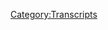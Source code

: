 {{DEFAULTSORT:
    #_TRANSCRIPT_0743:October 29-30, 2022
}}{{Transcript
    | title         = [[743: October 29-30, 2022]]
    | caption       = [https://knowledgefight.libsyn.com/743-october-29-30-2022 Listen to this episode on Libsyn]
    | episodeNumber = [[743: October 29-30, 2022|743]]
    | length        = 01:22:45
}}

{{MessageBox
    | header     = Warning: Bot Generated Content
    | text       = This transcript was automatically generated by transcription software and likely contains many mistakes and misattributions. Please check the audio for definitive quotes, attribution, and context.
    | image      = N3yvass4myg91.webp
    | imagewidth = 50px
    | id         = warning
}}

{{TranscriptBlock
    | name      = Alex Jones
    | timestamp = 00:00:04.000
    | text      = Red Alert. Red alert. Red alert. Red. Alert. Not not not not not not not knowledge. Damn, Jordan is a wedding knowledge party.com It's time to pray. I have great respect for knowledge like knowledge. I'm sick of them posing as if they're the good guys. Xiang V or the bad guy Chanology Dan and Jordan knowledge fight. Need money. Andy and Sandy are shopping Andy and Ken handy in Kansas. Andy in Kansas, you're on the airplane for a huge fan. I love your word. Knowledge by knowledge. fight.com.
}}

{{TranscriptBlock
    | name      = Dan
    | timestamp = 00:00:58.000
    | text      = Hello, everybody. Welcome back to knowledge, right. I'm Dan. Jordan. We're dudes sit around worship at the altar of saline and talk a little bit about Alex Jones. Oh,
}}

{{TranscriptBlock
    | name      = Jordan
    | timestamp = 00:01:07.000
    | text      = indeed. We are Dan Jordan. Jordan, quick question for you. So what's right spot today, buddy?
}}

{{TranscriptBlock
    | name      = Dan
    | timestamp = 00:01:12.000
    | text      = My bright spot today is Oh, what a week it's been. I'll say encapsulating a bunch of stuff. Here's my week. Right. So we recorded the the formulaic objections episode but Alex's deposition on Saturday, a day earlier than usual. Right? We usually record on Sunday. And honestly, it was sort of my intention to do that on Mondays show, and then the rest of the deposition stuff on on Friday, which would be this episode, but things didn't. We'll get to that. And, of course, but the reason we recorded a day early was because I was very kindly invited to give a lecture at the University of Kansas and Lawrence, by Professor Colin. And, boy, what a weird turn of events. I didn't want to talk about it on the show itself. She made a post about it in the Facebook group chat, but he didn't want to mention it on the show itself just for the sake of like respecting the purity of kind of the academic setting. The possibility of a bunch of people to show up and like treat it like a live show.
}}

{{TranscriptBlock
    | name      = Jordan
    | timestamp = 00:02:13.000
    | text      = Of course Yeah, they'll
}}

{{TranscriptBlock
    | name      = Dan
    | timestamp = 00:02:15.000
    | text      = be disrespectful to the students and the reference.
}}

{{TranscriptBlock
    | name      = Jordan
    | timestamp = 00:02:19.000
    | text      = Books is a nice way of saying you despise the unwashed masses.
}}

{{TranscriptBlock
    | name      = Dan
    | timestamp = 00:02:22.000
    | text      = It's not so much that I just wanted to limit it a little. But our Black Dragon Queen Christy showed up I'm jealous.
}}

{{TranscriptBlock
    | name      = Jordan
    | timestamp = 00:02:28.000
    | text      = You got to meet her. I saw the pictures. She
}}

{{TranscriptBlock
    | name      = Dan
    | timestamp = 00:02:31.000
    | text      = was very nice to meet and she apparently had a good time. So hey, hurrah, good news. Um, so there's it was a great time. It was nice. I like Lawrence quite a bit. Although I shouldn't because I went to the University of Missouri naturally. KU is our mortal enemy course. Not supposed to like that town. Although I did see Andrew WK there once right? I was saw atmosphere there was
}}

{{TranscriptBlock
    | name      = Jordan
    | timestamp = 00:02:55.000
    | text      = never saw us having that much school spirit necessary to like despise another Yeah, no, no, no. Yeah.
}}

{{TranscriptBlock
    | name      = Dan
    | timestamp = 00:03:01.000
    | text      = Although I will say when I was in college, sometimes when I would get drunk, it was really fun to yell mi z. You like that kind of stuff? Of course. You know, in the same way that like, that's communal.
}}

{{TranscriptBlock
    | name      = Jordan
    | timestamp = 00:03:11.000
    | text      = You know, you're not doing it by yourself in your room. It's like a call and response for people. Yeah, I
}}

{{TranscriptBlock
    | name      = Dan
    | timestamp = 00:03:17.000
    | text      = went to a Cubs game. What a Cubs playoff game. No last ones. Yes. And I did get swept up in the go. Cubs go something I had talked shit about so many times in the past.
}}

{{TranscriptBlock
    | name      = Jordan
    | timestamp = 00:03:27.000
    | text      = I'm telling you if after you watch a good game, you sing the song with everybody. You just do cool standard people. They're swirling the flags. It's a whole thing. Yep. Yep. Quite quite
}}

{{TranscriptBlock
    | name      = Dan
    | timestamp = 00:03:37.000
    | text      = a time. Oh, yeah. Um, so I'm not necessarily the best. lecturer. Sure. I've never done this before. Right. Right. And so I positive reviews from the folks who were there. My parents came Christy was there. And the professor all had very nice things to say. And so I'll take their word for it, but not not as fluid not enjoy. Like, there's something in that setting where it's really nice when the you can think the lecturer is having a good time. Sure. She definitely did not embody that. I was scared of these 18 year olds naturally, naturally. Yes. Yeah. I texted you about this too. And it's like it's in your bones as somebody who does stand up or is that time to stand up that you're expecting the response of laughter? Yeah. Even when you know that that's not the right not the right avenue. Yeah. So viscerally when I'd say things and get almost no response. Some dead I
}}

{{TranscriptBlock
    | name      = Jordan
    | timestamp = 00:04:34.000
    | text      = really bombing at this, this lecture I'm giving
}}

{{TranscriptBlock
    | name      = Dan
    | timestamp = 00:04:38.000
    | text      = you couldn't help but feel like kind of weird in that same way. Although, high point probably was when they have these high tech desks. And like so there's a TV built into the desk that comes up, down out of the desk. Yeah. And one of them got triggered somehow, and it just started coming up. And I got I acted like a robot. So that was fun. That's awesome. Fun. Beer was a nice time got to spend some time with my parents.
}}

{{TranscriptBlock
    | name      = Jordan
    | timestamp = 00:05:10.000
    | text      = Yeah, I was just thinking when we probably about what, six or so years ago when we were drunk at like 3am arguing about the finer points of Andy Daly's career, right. I was like, you know, what, two
}}

{{TranscriptBlock
    | name      = Dan
    | timestamp = 00:05:23.000
    | text      = hours earlier you had said, I have to go.
}}

{{TranscriptBlock
    | name      = Jordan
    | timestamp = 00:05:28.000
    | text      = Yeah, I was like, that's gonna be a lecture. So for sure. Yeah. Yeah, here we are.
}}

{{TranscriptBlock
    | name      = Dan
    | timestamp = 00:05:33.000
    | text      = Yeah. So a lot of people had wanted a recording of the the lecture itself. And unfortunately, we were we were trying to do that. But the tech, I think was a little bit out of pocket. Sure. Sure, Shane, so I'm not sure if there will be a recording of it.
}}

{{TranscriptBlock
    | name      = Jordan
    | timestamp = 00:05:50.000
    | text      = Best case scenario, don't
}}

{{TranscriptBlock
    | name      = Dan
    | timestamp = 00:05:52.000
    | text      = record your first one and put that out there. I recorded the audio on my phone, but it's not good. But that's how you work on your set, buddy. For telling everybody else. Yeah. So I flew to Lawrence on Sunday. And the lecture was on Monday. And then Tuesday morning, I flew back. Yeah. And so that's a lot. Yeah, that's a trip. Yeah. And, you know, there was a I have not had the pleasure of being on an airplane when there was trouble. Oh, yeah. Not in the air. But like, we were delayed for about an hour. Okay. They're right. And they were so cryptic about it. They're like, there's something in the wing. And
}}

{{TranscriptBlock
    | name      = Jordan
    | timestamp = 00:06:35.000
    | text      = there's bad on the week of the plane.
}}

{{TranscriptBlock
    | name      = Dan
    | timestamp = 00:06:36.000
    | text      = Thankfully, I was so tired that I just slept through the delay anyway. And whatever. All that's great. And it was a delightful time. And thank you so much to Colin for inviting me out there. And just validating in a way of like, hey, you know, we're doing something, something in a environment that I respect a lot the academia,
}}

{{TranscriptBlock
    | name      = Jordan
    | timestamp = 00:06:57.000
    | text      = I'm jealous, zero clown colleges have called me zero, not one. And then like, how do you throw a pie? Can you give a lecture on this?
}}

{{TranscriptBlock
    | name      = Dan
    | timestamp = 00:07:05.000
    | text      = Is there a podcast asshole?
}}

{{TranscriptBlock
    | name      = Jordan
    | timestamp = 00:07:08.000
    | text      = Back sad? It's cool. Yeah, I think there's a lot of training necessary for this job.
}}

{{TranscriptBlock
    | name      = Dan
    | timestamp = 00:07:13.000
    | text      = It was good. It was a good time. And then, on the way back, it turns out, I get home, and my computer broke, of course, like the keyboard was all fucked up. So I was trying to fix it. And I ended up breaking it even more naturally. And so I needed to get a new laptop and adjusting to that is just a whole lot of hassle. You don't here's the fucking thing.
}}

{{TranscriptBlock
    | name      = Alex Jones
    | timestamp = 00:07:37.000
    | text      = What's the fucking thing there?
}}

{{TranscriptBlock
    | name      = Dan
    | timestamp = 00:07:39.000
    | text      = We have flown a little bit Yep. For various things a couple times. Yeah. And this time also add that into it. There has never been a single leg of one of my trips, where I didn't have a flyer in my bag that said the TSA looked through it every single time. I think it might be because of like electronics. Usually, but whatever the case, I blame the TSA and I'm calling for their abolition now. Because they messed up my computer.
}}

{{TranscriptBlock
    | name      = Jordan
    | timestamp = 00:08:04.000
    | text      = I mean, one I've been calling for their abolition for years. So glad you're on board. And to you cannot fly in 2022 without losing something or breaking something. I mean, the last time we talked to Liz, she lost stuff. Whenever we were traveling. I lost stuff. It's a whole mess.
}}

{{TranscriptBlock
    | name      = Dan
    | timestamp = 00:08:21.000
    | text      = Yeah, yep. So I'm back. And, you know, here we are. Here we are. Now. The issue is we recorded on Saturday with this expectation that like Alex has been out of studio forever. So the idea was we do the deposition on Monday. Come back Friday. Boom. Sure. Good. Well, permanent vacation. Meanwhile, Alex comes back on Saturday. Oh, shit. So we didn't know that vacation. Right. So anyway, we're gonna talk about Alex's present day stuff here today, but before we do, what is your bright spot? Oh,
}}

{{TranscriptBlock
    | name      = Jordan
    | timestamp = 00:08:51.000
    | text      = wow. I thought you were so close. No, you're still
}}

{{TranscriptBlock
    | name      = Dan
    | timestamp = 00:08:55.000
    | text      = on it. No. I knew what was going on. But I was also self conscious of how long that had gone off course
}}

{{TranscriptBlock
    | name      = Jordan
    | timestamp = 00:09:00.000
    | text      = I understood. Well, I'll make mine quick then. Man. This has been a fucking great World Series. Absolutely spectacular World
}}

{{TranscriptBlock
    | name      = Dan
    | timestamp = 00:09:09.000
    | text      = War One teams a bunch of cheaters. Well, yeah,
}}

{{TranscriptBlock
    | name      = Jordan
    | timestamp = 00:09:12.000
    | text      = I mean, it's been so up but you know, like last Game Two nights ago. Schwarber Harper, the Hoskins they all went on a homerun parade Boston ones and not Bob Hoskins supermario still dead people up but but yeah, and then last night, Houston no hit the Phillies. Oh, so it's been all this up and down and then it's the second time a no hitter has ever been thrown in the World Series and it was combined no hitter. Javier was Christian Javier was out of this world good. Yeah, it's been a fantastic worlds here.
}}

{{TranscriptBlock
    | name      = Dan
    | timestamp = 00:09:45.000
    | text      = I'm glad to hear that. Yeah, that's that's a lot of fun. Especially since neither team particularly or like your team. No, no, no. Keeping it exciting. Absolutely. You're really enjoying despite the fact that you don't have a team in the in the hunt. It's
}}

{{TranscriptBlock
    | name      = Jordan
    | timestamp = 00:09:59.000
    | text      = tough. It's tough. But it's great. Pretty good. Yeah, pretty good.
}}

{{TranscriptBlock
    | name      = Dan
    | timestamp = 00:10:02.000
    | text      = So Jordan, like I said, today we're talking about Alex's return. Excellent. Finally, Alex has come back.
}}

{{TranscriptBlock
    | name      = Jordan
    | timestamp = 00:10:11.000
    | text      = I wouldn't say finally who
}}

{{TranscriptBlock
    | name      = Dan
    | timestamp = 00:10:12.000
    | text      = does duty?
}}

{{TranscriptBlock
    | name      = Jordan
    | timestamp = 00:10:13.000
    | text      = No. You don't know rock reference. I would prefer if he were still on the road.
}}

{{TranscriptBlock
    | name      = Dan
    | timestamp = 00:10:19.000
    | text      = You see in the attitude area, the rock whenever he would show up in a town? Sure. He would. He would begin his promos with
}}

{{TranscriptBlock
    | name      = Alex Jones
    | timestamp = 00:10:26.000
    | text      = finally the rock has come back to Chicago.
}}

{{TranscriptBlock
    | name      = Jordan
    | timestamp = 00:10:30.000
    | text      = Oh, no, that's too long. Yeah, that's bad time. It
}}

{{TranscriptBlock
    | name      = Dan
    | timestamp = 00:10:33.000
    | text      = was great. And that's sometimes weird tongue Wait,
}}

{{TranscriptBlock
    | name      = Jordan
    | timestamp = 00:10:37.000
    | text      = oh, geez. He's there a reason that they decided to make this the most important movie star on the planet. And
}}

{{TranscriptBlock
    | name      = Dan
    | timestamp = 00:10:43.000
    | text      = sometimes he would talk about poontang pie and copy into bronies. I do
}}

{{TranscriptBlock
    | name      = Jordan
    | timestamp = 00:10:47.000
    | text      = not like the way that the guys of which there are five in like the 90s became the five guys in 2022. They're all the worst guys. But
}}

{{TranscriptBlock
    | name      = Dan
    | timestamp = 00:10:56.000
    | text      = who else would you choose? Doesn't matter who you said. Yes,
}}

{{TranscriptBlock
    | name      = Jordan
    | timestamp = 00:11:03.000
    | text      = you win again.
}}

{{TranscriptBlock
    | name      = Dan
    | timestamp = 00:11:04.000
    | text      = Perfect. Yep. So yeah, we're gonna talk about Saturday and Sunday. Excellent. I mean, mostly Sunday, because Saturday is a disaster. Of course, Alex did a three and a half hour show. It was mostly pre recorded with some guests. I don't really care. But before we get into that, Jordan, let's take a little moment to say hello to some new awam Oh, that's great idea. So first, happy birthday, Eamon live. Thank you so much. You are now a policy wonk.
}}

{{TranscriptBlock
    | name      = Alex Jones
    | timestamp = 00:11:27.000
    | text      = I'm a policy wonk, thank you very much.
}}

{{TranscriptBlock
    | name      = Dan
    | timestamp = 00:11:29.000
    | text      = Next. Thank you so much. Portoro. You are now a policy wonk.
}}

{{TranscriptBlock
    | name      = Alex Jones
    | timestamp = 00:11:33.000
    | text      = I'm a policy. Wow.
}}

{{TranscriptBlock
    | name      = Jordan
    | timestamp = 00:11:34.000
    | text      = Thank you very much.
}}

{{TranscriptBlock
    | name      = Dan
    | timestamp = 00:11:35.000
    | text      = I almost read this incorrectly. But I did not. So thank you so much to Taylor, who you are now a policy wonk.
}}

{{TranscriptBlock
    | name      = Alex Jones
    | timestamp = 00:11:44.000
    | text      = I'm a policy wonk,
}}

{{TranscriptBlock
    | name      = Jordan
    | timestamp = 00:11:45.000
    | text      = thank you very much.
}}

{{TranscriptBlock
    | name      = Dan
    | timestamp = 00:11:46.000
    | text      = Next little blue squid. Thank you so much. You're now a policy wonk.
}}

{{TranscriptBlock
    | name      = Alex Jones
    | timestamp = 00:11:50.000
    | text      = I'm a policy wonk,
}}

{{TranscriptBlock
    | name      = Jordan
    | timestamp = 00:11:51.000
    | text      = thank you very much.
}}

{{TranscriptBlock
    | name      = Dan
    | timestamp = 00:11:53.000
    | text      = And we got a technocrat here. The next Jordan. So actually, this is the one that I almost read as Kurt case idea. Ah, but that is not correct. But I'm not going to read his last name. Anyway. Kurt Q. Thank you so much. You are now a technocrat.
}}

{{TranscriptBlock
    | name      = Alex Jones
    | timestamp = 00:12:08.000
    | text      = I'm a policy wonk. The amount of intelligent brilliant someone someone sodomized, sent me a bucket of poop daddy sharp. Jar Jar Binks has a Caribbean black action. He's a loser. Little little Katie baby. I don't want to hate black people. I renounced Jesus Christ. Thank you so much, Kurt.
}}

{{TranscriptBlock
    | name      = Jordan
    | timestamp = 00:12:29.000
    | text      = Yeah. Was that Kurt Quinto, quadrille ancient god of the Mayans.
}}

{{TranscriptBlock
    | name      = Dan
    | timestamp = 00:12:35.000
    | text      = I feel like anytime I see a cue and then more than like three letters. Yeah, I'm in trouble you.
}}

{{TranscriptBlock
    | name      = Jordan
    | timestamp = 00:12:42.000
    | text      = Yeah, that's fair. Scanning. It
}}

{{TranscriptBlock
    | name      = Dan
    | timestamp = 00:12:44.000
    | text      = is difficult. That is fair. That is fair. But hey, here we are. Alex came back the very next day. Alex came back on Saturday and did his nonsense. Oh, and here's the thing, man. It's a bummer because he's gone for quite a while. And then he comes back as if nothing happened. And he just was like I was on a workstation.
}}

{{TranscriptBlock
    | name      = Jordan
    | timestamp = 00:13:06.000
    | text      = What? You lost a billion dollar workstation. You can't come back from losing a billion dollars be like, All right, head down. Let's just get back to work.
}}

{{TranscriptBlock
    | name      = Dan
    | timestamp = 00:13:15.000
    | text      = But he does do this a bit. And I feel like we see him a lot of times when things are bad. It's like well, let's get one last vacation. So I don't fully know what he was up to or what he was doing. But I would assume it was taking care of
}}

{{TranscriptBlock
    | name      = Jordan
    | timestamp = 00:13:31.000
    | text      = some numerous legal matters. Yep. Difficult business. Yeah, I would argue that
}}

{{TranscriptBlock
    | name      = Dan
    | timestamp = 00:13:35.000
    | text      = but things happen in the world and Alex cannot stay away for long. Absolutely not what happens let's say when someone breaks into Nancy Pelosi, his house can't think of anything. Alex needs to get back in studio. Good point. So he decided to cover this story early. And sensationally.
}}

{{TranscriptBlock
    | name      = Alex Jones
    | timestamp = 00:13:52.000
    | text      = We have Nancy Pelosi, his husband being attacked with a hammer and I'm trying to say that he's a Trump supporter or a q&a person. But now we have the audio will play in just a moment. The 911 call police dispatch Paul Pelosi said he doesn't know who the mail is. But he advised that his name is David and he is a friend. He was in his underwear. They were naked. The stuff was broken inside not broken into. And so something very interesting going on there with Mr. Haire. Miss Sher Pelosi, I'm sorry YT getting into all of that here today
}}

{{TranscriptBlock
    | name      = Dan
    | timestamp = 00:14:37.000
    | text      = throw ins in your why not? Just add German and French likes to have fun. Alright, so it's not too surprising to see Alex being pretty on top of the Pelosi conspiracy theories and also not surprising to see him lying about the situation. He doesn't have the audio of the 911 call that's just entirely made up and he's basing his reporting on faulty assumptions that he just saw him memes are on dumb blog. In reality, Pelosi was the victim of a home invasion and the person was holding him hostage with a hammer. But he was that guy who came in David de Pape was really more interested in his wife, Mr. Pelosi was able to convince the guy to let him use the bathroom where his phone was charging and he made a call to police being careful to speak in language that wouldn't set off alarms for the guy with a hammer. Yeah, Pelosi did convey to 911 that the guy's name was David specifically that the guy had said that his name was David. He also was clear that he didn't know who he was and that he planned to wait there for his wife to arrive. Just after police arrived David hit Pelosi with a hammer and was arrested. In the ambulance Pelosi told officer Ariane Starks that he quote had never seen to pay before. The glass was not broken outward, a witness who was working security at the neighboring address, nearby house saw quote, an individual and all black carrying a large black bag on his back walking near the Pelosi residence. He quote, then heard what sounded like banging on either a door or car. Also in a post arrest interview, de Pape admitted that he quote broke into the house through a glass door, which was a difficult task that required the use of a hammer to Papes interview is consistent with Pelosi version of events in that they didn't know each other. And that debate had arrived broken in and demanded to know where Nancy was to pay. It made it clear to police that he wanted to hold her hostage, and that if she lied to him, he would break her kneecaps, so she would have to be, quote, wheeled into Congress, which will show other members of Congress, there were consequences to actions. It's clear from his admissions to police from his actions and from his writing prior to the attack that David de Pape is a far right extremist who was at best attempting to hold the Speaker of the House hostage and to name her. Yeah, it's very obvious why people across the right wing media ecosystem from Alex to Matt Walsh to Glenn Greenwald, have tried to run interference on this story and craft a different narrative out of it. And that's because it's a direct result of their ideology and rhetoric. They know that and they welcome it. But in order to keep the business running, it's key to disown your children once they take action. That's all that's going on right here. Right? Very, very repetitive. We've seen this a million times. Yeah.
}}

{{TranscriptBlock
    | name      = Jordan
    | timestamp = 00:17:17.000
    | text      = It's a good thing, though, that when we see this happen, no one does anything about it. I appreciate that the most because I would be I'd be really sad if this didn't continue to happen forever and ever. And in perpetuity, you know, won't be a real bummer. If
}}

{{TranscriptBlock
    | name      = Dan
    | timestamp = 00:17:30.000
    | text      = somebody even though be something you think would be sad if this didn't continue forever. Oh, it'd
}}

{{TranscriptBlock
    | name      = Jordan
    | timestamp = 00:17:34.000
    | text      = be terrible. I have great news. Oh, that's good news. Because that, you know, nobody's gonna do anything about it, which is amazing. It's tough. I mean, it's amazing. On the
}}

{{TranscriptBlock
    | name      = Dan
    | timestamp = 00:17:43.000
    | text      = one hand, I kind of agree. And I feel your laments. Sure. But on the other hand, I'm not really fully certain I know what can be done. Yeah. I don't know what should be done necessarily.
}}

{{TranscriptBlock
    | name      = Jordan
    | timestamp = 00:17:54.000
    | text      = It's a good thing that nobody has ever put out, say, a list of people for whom this type of action would be valuable. You know, it's it's a good thing. Nobody's ever been like, Hey, here's a, let's say, hit list of some sort, you know, of the people that need
}}

{{TranscriptBlock
    | name      = Dan
    | timestamp = 00:18:09.000
    | text      = care, or, you know, it's a good thing that someone like Alex has never, you know, told people to make lists of globalists in their town. Absolutely. You know, that that take care of if need be. Yeah, just be prepared. Yeah. I mean, it's a sign of proof. It's an escalation. Yeah. It feels like
}}

{{TranscriptBlock
    | name      = Jordan
    | timestamp = 00:18:26.000
    | text      = I'm very fascinated by this dude's plan. That's what fascinates me most about this whole thing. How does this How does he think this goes if it goes the best it can?
}}

{{TranscriptBlock
    | name      = Dan
    | timestamp = 00:18:36.000
    | text      = Well, I think he understood to whatever it said that it wasn't gonna go good.
}}

{{TranscriptBlock
    | name      = Jordan
    | timestamp = 00:18:43.000
    | text      = No, no, no, there was no there was no end where he's like, innocent No, I'm something he's suicidal. He
}}

{{TranscriptBlock
    | name      = Dan
    | timestamp = 00:18:49.000
    | text      = understood that the end result was probably going to be him in prison right but on the way there he could name Nancy Pelosi in a way that would send a message to the rest of Congress, right?
}}

{{TranscriptBlock
    | name      = Jordan
    | timestamp = 00:18:58.000
    | text      = Yes, I get that I get I'm just fascinated by that idea of like, this is what I'm gonna do. You know, it's it's just a weird thing. I'm gonna go I'm gonna go to the Speaker of the House is home with a hammer, right? It's just fascinating to me. Yeah, it just is
}}

{{TranscriptBlock
    | name      = Dan
    | timestamp = 00:19:14.000
    | text      = so badass. Yep. So anyway, Alex Edie at 911 Call put it audio obviously he doesn't he has something else.
}}

{{TranscriptBlock
    | name      = Alex Jones
    | timestamp = 00:19:20.000
    | text      = Here is the audio that's posted the article on infowars.com. police dispatch Paul Pelosi said he doesn't know who the mail is, but he advised that his name is David and he is a friend here at ash
}}

{{TranscriptBlock
    | name      = Unknown Speaker
    | timestamp = 00:19:39.000
    | text      = northern for carve a party 910 2640 Broadway cross a Scott and Normandy overlooking our coffee, Arby's David there's a male in the home and that he's going to wait for his wife or be stated that he doesn't know who the male is, but he advised that his name is David, and that he is a friend. RP sounded somewhat confused, is a friend. RP sounded somewhat confused.
}}

{{TranscriptBlock
    | name      = Alex Jones
    | timestamp = 00:20:04.000
    | text      = All right, his name is David and he's a friend, but he doesn't know who he is.
}}

{{TranscriptBlock
    | name      = Dan
    | timestamp = 00:20:10.000
    | text      = So this isn't a 911 call. This is a dispatcher relaying the information from a 911 call. Also, there's a very clear pronoun reference issue here that is at the heart of this. What this dispatcher is saying is that Pelosi doesn't know who the person is. But the person had said that his name is David, and that he is a friend. He wasn't saying that Pelosi considers this guy a friend. He's saying the Pelosi is saying that David told him he was a friend, right? It's about as simple as an explanation is that but Alex has to grasp it, whatever straws are there to pretend that this is some kind of fake thing as opposed to the exact logical conclusion of his worldview? And I don't know. Yeah, here we are. Yep.
}}

{{TranscriptBlock
    | name      = Jordan
    | timestamp = 00:20:49.000
    | text      = I mean, it's, it's really kind of simple, direct. You can draw a one to one line from stochastic terrorism to terrorism. It's really easy.
}}

{{TranscriptBlock
    | name      = Dan
    | timestamp = 00:21:00.000
    | text      = No, no, no, no. Here's why we haven't considered Oh, this is a false flag. Yet also, Won't somebody think of Rand Paul?
}}

{{TranscriptBlock
    | name      = Alex Jones
    | timestamp = 00:21:08.000
    | text      = Well, I guess it do but look good. If your wife was Nancy Pelosi that would turn anybody gay, I would think what's the whole point is are trying to saddle. They're trying to frame the American people with this right now. Some type of a template false flag. I'm not saying it had to happen. I'm saying we're going to blame conservative voters. They're calling it a new January 6, but it gets worse. Senator Rand Paul, who had six ribs broken and a lung punctured, and is still in serious health problems because of it. The left celebrated without physically attacked, he put out a tweet wishing him a speedy recovery and saying political violence should not happen and it's wrong. The left called him a little bitch.
}}

{{TranscriptBlock
    | name      = Dan
    | timestamp = 00:21:52.000
    | text      = The left is apparently Rex Chapman on Twitter show. I guess that's, you know, got him. Yeah. So if this constitutes a false flag, then the term has entirely lost its meaning. It's just a meaningless catchphrase for Alex to throw out to pop the crowd. Take his guitar done. At this point. It just means it's so empty. As for Rand Paul, that wasn't a politically motivated attack at all. He got into a fight with his neighbor Renee boo che about yard waste. From an NBC News article about Bucha his trial, quote, federal prosecutors said mache had enough after he witnessed Paul stack brush into a pile on his own lawn, but near Bucha his property booj then ran onto Paul's property and tackled him. These aren't comparable situations at all. And all Alex is doing is playing a distraction game. But who won't you think of Paul Rand Paul? Rex Chapman said something nice about him.
}}

{{TranscriptBlock
    | name      = Jordan
    | timestamp = 00:22:42.000
    | text      = I think I think your wit's end, here's what I'm struggling again. Here's what I'm having a trouble with. Man, that neighbor could just tackle him. What are you doing? What are you doing go into her house with a hammer, just wait until she's outside of the tackler? It is?
}}

{{TranscriptBlock
    | name      = Dan
    | timestamp = 00:23:00.000
    | text      = You know it is?
}}

{{TranscriptBlock
    | name      = Jordan
    | timestamp = 00:23:01.000
    | text      = Why are there so many elaborate plans. Whenever if you're just as neighbor, you can be like, hey, those are a bunch of fucking stacks and the tackle of this show easy.
}}

{{TranscriptBlock
    | name      = Dan
    | timestamp = 00:23:10.000
    | text      = Tack sticks are too close to my yard. It is a shocking lack of like functional security. Yeah, you're not wrong about that. It's a little upset. So we got news on a topic that we're all so used to hearing about, you know, once an episode maybe, of course, something is really severe. And then it's not. It's the COVID narrative of the day
}}

{{TranscriptBlock
    | name      = Alex Jones
    | timestamp = 00:23:38.000
    | text      = and find that news actually just might reprint that formula. Oh, here it is. Daniel, it's here.
}}

{{TranscriptBlock
    | name      = Dan
    | timestamp = 00:23:46.000
    | text      = Today's COVID bombshell.
}}

{{TranscriptBlock
    | name      = Dan
    | timestamp = 00:24:00.000
    | text      = We've reached the COVID narrative of the day, it's over.
}}

{{TranscriptBlock
    | name      = Alex Jones
    | timestamp = 00:24:07.000
    | text      = Meanwhile, flu they said was gone for two years that we're counting that as COVID to get you take the budget shot. Now, so far, the flu season is more severe than has been 13 years. There's all these deaths of the vaccinated and they're calling it love flu.
}}

{{TranscriptBlock
    | name      = Dan
    | timestamp = 00:24:20.000
    | text      = The flu wasn't gone. It was just that when Alex was starting to get really going with his COVID Death conspiracy theories. That was right when flu season was ending. So he made a really big deal out of how the CDC was going to stop monitoring flu deaths. He settled on that as a fake explanation for the things back then and he hasn't thought about it since. And he just has an updated talking points. Yeah, even so in the 2021 flu season, it was estimated that the flu resulted in between eight and 13 million cases in between 5014 1000 deaths. It was relatively mild as was the 2020 season most likely because of the broad adoption of COVID mitigation strike. She's like social distancing. And wearing masks, people have seemed to decide that she is all done with. So whatever benefit that was bringing about is gone. One variable that's likely unrelated to human behavior patterns is that the flu is coming early this year. And it looks like this year, the h3 and to strain that spreading is fairly severe. That's unlucky, partially because about 26 million less people have gotten the flu vaccine than did in 2020, which conceivably could be, at least in part attributed to the meteoric rise of anti Vax rhetoric and belief in the intervening years, pushed by folks like Alex. Yeah, much of the influence that Alex and his ilk have put into the world have contributed to the pretty bleak situation we see in front of us in terms of flu. But naturally, when things get bad, it'll just be reported to the audience as evidence that he was right all along, because he just gets to claim that flu deaths are secretly COVID vaccine deaths without proving it in any way. And there we go. Yep. Yep, nothing is real.
}}

{{TranscriptBlock
    | name      = Jordan
    | timestamp = 00:26:01.000
    | text      = Yeah, I really do appreciate everyone's staunch refusal to learn the most obvious and enduring lesson of all time, which is that there will be unintended consequences of all of this bullshit. And the COVID, while whatever it is, level of, quote, work done with it, as there may be, the reverberations of the behaviors during that time period are going to be echoing for decades. Like we're in serious situations.
}}

{{TranscriptBlock
    | name      = Dan
    | timestamp = 00:26:33.000
    | text      = Yep. The unwillingness of people to take public health situation seriously. The erosion of sort of public trust, there's no
}}

{{TranscriptBlock
    | name      = Jordan
    | timestamp = 00:26:41.000
    | text      = trust in any government to like, respond in any way to a problem.
}}

{{TranscriptBlock
    | name      = Dan
    | timestamp = 00:26:47.000
    | text      = And good luck using individual solutions to solve population level problems. Yep. It's not going to work. Nope. Great. Yep. So I like to interview some people, and I don't care. One of them was Roger Stone. Great. I don't care. But before we get out of Saturday's episode, October 29. That episode, we have a tortured metaphor. Oh, no. It's three and a half minutes long. Now Alex is talking about Elon Musk. Oh, God, no. He starts thinking about that. You judge a man by the the tree by its fruit. Sure. Sure. So that kind of thing, right. And then he starts talking about literal trees and fruit. Oh, no. And boy, does this go on. I've
}}

{{TranscriptBlock
    | name      = Jordan
    | timestamp = 00:27:30.000
    | text      = described the worst thing in history, a tortured metaphor from Alex almost four minutes about Elon Musk. It says it's the worst thing in the history of the
}}

{{TranscriptBlock
    | name      = Dan
    | timestamp = 00:27:39.000
    | text      = world. Yeah, he should have taken another day off.
}}

{{TranscriptBlock
    | name      = Alex Jones
    | timestamp = 00:27:42.000
    | text      = Getting back to Elon Musk. I look at a tree by what fruits it bears. You know, I used to before my ex wife divorced me have nine acres out of the country outside Austin, on the Barton Creek. And we had a couple acres on one side of the creek and like seven acres on the other side, the folks we bought the house from had an apple, a plum and a pear orchard. And we could get more apples and plums and pears than we hit every off of that. seven acres at about four acres of it. Right in the middle was was was those trees. We didn't take care of we didn't prune them. We didn't anything. But I go over there all the time. Little spillway there at the creek. So instead of walk through the water, I drive my truck across. And I just load baskets with apples and plums and pears, some other fruit, I'm forgetting it, but
}}

{{TranscriptBlock
    | name      = Jordan
    | timestamp = 00:28:51.000
    | text      = you cannot be serious.
}}

{{TranscriptBlock
    | name      = Alex Jones
    | timestamp = 00:28:56.000
    | text      = And the crazy thing was you'd have a little tree next to a big one. But it would have twice as many plums on it, or twice as many pears on or apples. And sometimes you get one of the bigger trees that are really big and strong and look great, but it would have almost nothing on and that's what the Bible is talking about Judge Frisch, it was this little tree and it's loaded with apples, where it's almost weighed down to the ground like we had one tree went down to the ground. It had so many apples on it like just like 100 apples. We were making apple pies constantly. Everything is God's bounty.
}}

{{TranscriptBlock
    | name      = Jordan
    | timestamp = 00:29:38.000
    | text      = Is this story about stealing
}}

{{TranscriptBlock
    | name      = Alex Jones
    | timestamp = 00:29:39.000
    | text      = the same thing. We're a plum tree and I'm like, This is not a stop tree and then a big plum tree it'd be a few plums on the big plum tree and a whole bunch of a little and it wasn't always like that. We had a few trees that were big trees are also loaded. You got to get a ladder up there and get them off. But that's not where I'm going with this. Oh, it's not people asked me What I think of Elon Musk, and I'm, I tried to be Christ like to claim to be very Christ, like I tried to be Christ like, but I definitely follow the teachings of Christ. Someone
}}

{{TranscriptBlock
    | name      = Jordan
    | timestamp = 00:30:09.000
    | text      = hit him with 100 apples and my
}}

{{TranscriptBlock
    | name      = Alex Jones
    | timestamp = 00:30:11.000
    | text      = Savior. But let's just say this Christ is never wrong. When I compare my thinking to Christ, that is it from an arrogant perspective, just be very clear. But Christ said, you judge a tree by its fruits. And so when I look at Elon Musk, and the things he's done, promoting neuro link, and Starlink and all of it that kind of weighs down him being a good guy on the side of bad but then you look at coming out against the vaccine two years ago and saying don't take it at the start and coming out against World Government and now coming out against the Ukraine war, and now coming out against censorship. And now saying we shouldn't get rid of fossil fuels are a good thing we need them alongside electric while we develop better systems, and then we will collapse we don't have it. And just on and on and on. I look at the tree that as Elon Musk and I say this guy's getting better and better and so the good side of him way outsides the bad
}}

{{TranscriptBlock
    | name      = Dan
    | timestamp = 00:31:10.000
    | text      = Dory, you're gonna end up liking him he was an apartheid profiteer is family as you know, that's his background so you'll be fine You'll like him. Yeah,
}}

{{TranscriptBlock
    | name      = Jordan
    | timestamp = 00:31:19.000
    | text      = I was gonna say I don't I don't quite know what to do when anybody brings up Elon Musk without being like, what needs to happen is the entire population of the earth needs to jump upon him entire him limb from limb. Like there's not much other things to say about him or he
}}

{{TranscriptBlock
    | name      = Dan
    | timestamp = 00:31:35.000
    | text      = needs to stack brush too close to Rene.
}}

{{TranscriptBlock
    | name      = Jordan
    | timestamp = 00:31:38.000
    | text      = Yes.
}}

{{TranscriptBlock
    | name      = Dan
    | timestamp = 00:31:39.000
    | text      = So as you
}}

{{TranscriptBlock
    | name      = Jordan
    | timestamp = 00:31:41.000
    | text      = find ways to trick people into stacking brush too close to his yard.
}}

{{TranscriptBlock
    | name      = Dan
    | timestamp = 00:31:45.000
    | text      = So as usual, Alex has completely misunderstood the Bible verse. He claims that he bases a lot of his thinking around yeah, there are two verses that he's referencing here with the fruit and the trees. One of them is Luke 643 through 45, which says quote, for a good tree does not bear bad fruit nor does a bad tree bear good fruit, for every tree is known by its own fruit. For men do not gather figs from thorns, nor do they gather grapes from a bramble bush, a good man out of the good treasure of his heart brings forth good and an evil man out of the evil treasure of his heart brings forth evil. A similar passage is found in Matthew 715 through 20. Quote, beware of false prophets who come to you in sheep's clothing, but inwardly they are ravenous wolves. You will know them by their fruits. Do men gather grapes from thorn bushes, or figs from thistles? Even so, every good tree bears good fruit but bad tree bears bad fruit. A good tree cannot bear bad fruit nor can a bad tree bear good fruit. Every tree that does not bear good fruit is cut down and thrown into the fire. Therefore, by their fruits, you will know them. This appears in both Luke and Matthew because both of those gospels are largely believed to have been derived from a common source. That's a really complicated matter. So to stick to the simple stuff. Alex has no idea what these verses mean. Apparently, even in this long meandering plum and Apple story that he's telling, Alex offers two different interpretations of how you can tell a tree by its fruit, and they're both wrong in terms of what the Bible says. The first he presents is that you can tell how good a tree is not by how big it is, but by the amount of fruit it produces. This is a fun way to think about plants, but it's not related to that scripture at all. The second version Alex comes up with is that you weigh the good fruit against the bad fruit in order to determine if a tree is good or bad makes perfect sense also, not what the Bible is saying. Yeah, the real problem with this Bible verse is that it espouses an absolute that humans can't really live up to good trees produce good fruit and bad trees produce bad fruit No good tree produces bad fruit, no bad tree produces good fruit. Therefore, if you produce bad fruit, you're a bad tree. And if you produce good fruit, you're a good tree. Yeah, there's a reason that people like to think of it in a different way. Because the other way of thinking about it, do you mean the more accurate way of thinking about it? It's hard is possible predestination. In this actual context, the verses really unhelpful to Alex because it would require him to put definite labels on people which are rigid and cannot be changed. Alex can't work in that environment because he needs to be able to shift the allegiances of his imaginary allies and enemies depending on what headlines he needs to respond to. And if they're determined to be unwaveringly good or bad, it hurts his ability to make shit up as he goes along. This is all very stupid, and it illustrates how Alex's understanding of His holy text is really just surface level and mostly based on catchphrases. He doesn't really grasp. And naturally this is all really just a ramp up for Alex to explain that he'll determine whether or not Elon Musk is a good tree based on whether or not he lets Alex back on Twitter. Yeah, it's really what Jesus was talking about. Hey, go yeah, we'll see. We'll see what fruits it is.
}}

{{TranscriptBlock
    | name      = Jordan
    | timestamp = 00:34:54.000
    | text      = It is just impossible for him to understand the Bible in any other interpretation than capital. list like, because again, it's not about the type of fruit really? This small trees got 100 fruits, man, that's better than the big tree. That's a good drink. You know, that's a good tree. So you sell those fucking fruit. Well, you know,
}}

{{TranscriptBlock
    | name      = Dan
    | timestamp = 00:35:13.000
    | text      = if you have a plum tree that has like, 100 fruit, right? Yeah. 30 of them might be good. 70 bad. 30
}}

{{TranscriptBlock
    | name      = Jordan
    | timestamp = 00:35:20.000
    | text      = That's a bad tree.
}}

{{TranscriptBlock
    | name      = Dan
    | timestamp = 00:35:21.000
    | text      = No, that's a good tree, compared to a tree that puts out like 25. But they're all good. But that's 25
}}

{{TranscriptBlock
    | name      = Jordan
    | timestamp = 00:35:29.000
    | text      = Exactly. You gotta you gotta invest in the bigger tree. Right? Yeah, absolutely.
}}

{{TranscriptBlock
    | name      = Dan
    | timestamp = 00:35:32.000
    | text      = See, this is what Jesus was talking. He's really
}}

{{TranscriptBlock
    | name      = Jordan
    | timestamp = 00:35:35.000
    | text      = describing an IPO for fruit orchards. Sure. Yeah, sure. I agree with those,
}}

{{TranscriptBlock
    | name      = Dan
    | timestamp = 00:35:40.000
    | text      = like forbidden books of the Bible. This is what it gets into. Its into like, real calculus about class. Anyway, I decided to punt on covering the rest of this and move on to Sunday when Alex is maybe in in finer form. Yeah, it's sort of in midseason form.
}}

{{TranscriptBlock
    | name      = Jordan
    | timestamp = 00:36:00.000
    | text      = He's gotten back in, back in the fastball range. Yeah.
}}

{{TranscriptBlock
    | name      = Dan
    | timestamp = 00:36:03.000
    | text      = And so here's where we start off on Sunday. I was wrong. All right.
}}

{{TranscriptBlock
    | name      = Alex Jones
    | timestamp = 00:36:07.000
    | text      = I was already planning today, last night in this morning to come in here on this special Sunday broadcasts. And every broadcaster special This was particularly just talking about why there's a war on children and why the real currency of the satanic global elite in their minions is hurting and killing children. And then this afternoon, when I was going through clips and doing research here, about three hours ago, at the office, I saw a clip of Laura Logan, the famous investigative journalist, who they're really demonizing and attacking now for coming out against the boys and shots, and the globalist that she was talking about why they target children as an affront to God, and that's really what it's all about. And then they're given basically evil rewards by the god of this world. For what they do,
}}

{{TranscriptBlock
    | name      = Dan
    | timestamp = 00:36:58.000
    | text      = I'm not sure if the problem people had with Laura Logan was that she said that there's a war on children and it's done as an affront to God. That kind of commentary probably would preclude her from being on a network that's trying to do serious work, but she was on Newsmax that's not a big deal there. Her comments were so inappropriate that Newsmax had to put out a statement saying they wouldn't interview her again. She was a guest on Eric Bolling show and she said quote, they may think that they're going to become gods. That's what they tell us. You know, the ones who want us eating insects, cockroaches, and that well they die and that well they dine on the blood of our children. Those are the the people right, they're not going to win. So Logan's blood libel laden. Q anon rant was just another step on her path to full on public conspiracy lunatic and a lot of people have this notion that she's fallen so far. She was formerly the chief foreign affairs correspondent at CBS News, which is a lofty position compared to someone no longer welcome on Newsmax, but the reality is she already fallen from grace. She was put on leave of absence by CBS in 2013, after an internal investigation found that her reporting on Benghazi was fraudulent and that quote, key elements of the story were untrue. Her reporting relied heavily on a story told by a contractor named Dylan Davies, who was lying to her. Davies spawn a story about how he'd gotten into combat during the attack, and he'd seen Ambassador Stevens body but unfortunately, he already told the FBI that he never left the villa that evening, and that he hadn't been on the scene at all. Ouch. Logan did not follow up on details of day the story that would have indicated credibility problems. She also failed to disclose that he had a book deal selling his fraudulent story about what he did during the attack out Chanda, these weren't the only problems. It was shitty work. And it's not the kind of mistake you would think it would be made by someone who is otherwise good at their job. The first time mistake, it's very sloppy.
}}

{{TranscriptBlock
    | name      = Jordan
    | timestamp = 00:38:53.000
    | text      = I would argue that maybe the simplest thing about an interview is to be like, hey, you know what? There's an FBI interview too. I'm gonna go check that real quick and cross reference it with the bullshit you're saying to me?
}}

{{TranscriptBlock
    | name      = Dan
    | timestamp = 00:39:07.000
    | text      = Yeah, even if you're not like, even if you don't have the FBI interview available to you. There's other things you could do to like, try and corroborate detail totally. And be like, hey, is this guy just trying to get promotion for his book?
}}

{{TranscriptBlock
    | name      = Jordan
    | timestamp = 00:39:19.000
    | text      = No, it's kind of like what? Just off the top of my head somebody like Alex might do is interview somebody who's completely lying about their credentials, and then inflating it and then putting it out on TV. You
}}

{{TranscriptBlock
    | name      = Dan
    | timestamp = 00:39:31.000
    | text      = can see why he likes her. Yeah, so in the past few years, she's become just another raving nut that's allowed to spread nonsense on conservative platforms. She had a show on Fox nation, but was fired earlier this year. And now she's rambling about Q shit and blood libel with Eric bowling and getting the boot from Newsmax. What I'm saying is that she's a prime candidate for Alex to hire. And I think it makes total sense for him to come to her defense. She's unwelcome anywhere else and Alex could really use anybody with a little totally, totally can't keep having Harrison Smith. Host everything And God felt like so stick another workstation. Gotta get somebody in there.
}}

{{TranscriptBlock
    | name      = Jordan
    | timestamp = 00:40:04.000
    | text      = It's just like, I wish it would be so much. It's so simple to because it's just like, hey, do you know why they're number one thing is attacking children? Because if I tell you that, that maybe it'll override your emotional center long enough that you won't think for two seconds and realize that I'm full of shit. They want me money. Ah, yay. That's why they're enemies, children.
}}

{{TranscriptBlock
    | name      = Dan
    | timestamp = 00:40:25.000
    | text      = So we got it. We got some big news here. Yeah, that Alex is covering. Shocking if true, but also not true. Oh,
}}

{{TranscriptBlock
    | name      = Alex Jones
    | timestamp = 00:40:32.000
    | text      = diesel is set to run out somewhere around the 15th of November.
}}

{{TranscriptBlock
    | name      = Jordan
    | timestamp = 00:40:40.000
    | text      = With all these old about just all these days,
}}

{{TranscriptBlock
    | name      = Alex Jones
    | timestamp = 00:40:43.000
    | text      = all diesel reserves all gone. That's what they estimate. Okay, loading the local filling station, they will be out of diesel. Sounds like by the 15th. That was reported by the federal government over a week ago. So now we're talking about 16 days, 17 days out, put it on how you look at it the 15th or the 16th of November, right after the midterms elections. Oh, my God. Yeah,
}}

{{TranscriptBlock
    | name      = Jordan
    | timestamp = 00:41:16.000
    | text      = there it is.
}}

{{TranscriptBlock
    | name      = Dan
    | timestamp = 00:41:18.000
    | text      = So this is stupid. We're not going to run out of diesel fuel. Alex, just Tucker tweet something that was incorrect. And now he's reporting on that tweet, as if he's looked into the story at all. The comments that were made is that there's a 25 day supply of diesel fuel in the country, which was to say that if all production were to stop immediately, it would run out in 25 days. The thing is that production didn't stop and it isn't stopping. So there's no date where the fuel is just going to be magically gone. an economics professor explained to CBS News that we generally have a supply that would last about 35 to 40 days out, but there's a tightening of supply and an increase of demand that slightly lowering that window, but it'll adjust back eventually. The point is that diesel isn't running out. This is just a dumb lie Alex is using to scare his listeners. Also, let's be clear, if we had an impending day that was less than a month out where we'd be entirely out of diesel fuel, and we had no plan in place to adapt to that that would be a catastrophe. Most of our trucking delivery folks rely on it to bring food around the country among countless other goods that need to be transported. If these trucks all simultaneously became immobile, it's difficult to estimate the amount of death that could result in unthinkable
}}

{{TranscriptBlock
    | name      = Jordan
    | timestamp = 00:42:28.000
    | text      = if if if that were the case. That would be the only thing anyone was talking about. Everybody would be like, okay, just real quick. So everybody knows. In three weeks, we will starve to death in three weeks. We
}}

{{TranscriptBlock
    | name      = Dan
    | timestamp = 00:42:42.000
    | text      = will have no truck without diesel.
}}

{{TranscriptBlock
    | name      = Jordan
    | timestamp = 00:42:45.000
    | text      = We will all die. If Alex believe
}}

{{TranscriptBlock
    | name      = Dan
    | timestamp = 00:42:47.000
    | text      = this for a second he will be freaking the fuck out not just reporting this as some kind of weird conspiracy about the election. About the midterm. We're all gonna die. He knows this is meaningless, but the audience doesn't stick around unless you give them ample reason to be scared. So he just tosses this bullshit on the pile knowing it means nothing. This is ridiculous. Yeah, this is this show is so dumb.
}}

{{TranscriptBlock
    | name      = Jordan
    | timestamp = 00:43:10.000
    | text      = That that is that is absolutely just like, hey, here's a story that's kind of gone unreported. The Midwest won't have corn next week. Like no, I'm sorry. That would not go unreported.
}}

{{TranscriptBlock
    | name      = Dan
    | timestamp = 00:43:22.000
    | text      = Here's the story that everybody is missing out on a giant media about to hit Earth and we can all see it with our eyes. Yes.
}}

{{TranscriptBlock
    | name      = Jordan
    | timestamp = 00:43:30.000
    | text      = Okay. Come on. Now, let's not steal too many movie plots.
}}

{{TranscriptBlock
    | name      = Dan
    | timestamp = 00:43:33.000
    | text      = So the story that is on everybody's mind? Of course. Yes. Pelosi. Yeah. So we got to touch back on this one.
}}

{{TranscriptBlock
    | name      = Alex Jones
    | timestamp = 00:43:41.000
    | text      = And that all ties into Pelosi is husband. We have the 911 day. Still not a right wing rumor. Both men were in their underwear that police held it up till today. They released a 911 call on Friday. But I got no attention. But today, the San Francisco Police released the fact that Mr. Pelosi and the man half his age, who was a hippie from a nudist colony, not a right where we're in his bedroom, both in their underwear with hammers. When someone else let the policeman and I have the 911 call where Pelosi said I'm here with a name the man my friend, and he's attacking me. So Pelosi is circling the toilet bowl. Very, very quickly. 80 something years old. And you got two dudes in their underwear in a bedroom with hammers.
}}

{{TranscriptBlock
    | name      = Jordan
    | timestamp = 00:44:44.000
    | text      = And sounds fun desperate
}}

{{TranscriptBlock
    | name      = Alex Jones
    | timestamp = 00:44:47.000
    | text      = to try to call this the new January 6. Who is incredibly What exactly are these people operating? They put up fake websites Friday saying he was a right winger turns out Those are fake. I guess those are fake news too that Pelosi got arrested drunk. These people are just absolutely slaves of the system.
}}

{{TranscriptBlock
    | name      = Dan
    | timestamp = 00:45:10.000
    | text      = Amazing. So I love the idea that there's that. Two dudes naked with hammers. You do the math. It's like, okay, well, yeah, of course. Hammer.
}}

{{TranscriptBlock
    | name      = Jordan
    | timestamp = 00:45:19.000
    | text      = Wow. I mean, if there's two dudes digging the hammers, somebody's gotta go to the hospital.
}}

{{TranscriptBlock
    | name      = Dan
    | timestamp = 00:45:24.000
    | text      = We all know we've all been there. We all know what it means when there's naked dudes.
}}

{{TranscriptBlock
    | name      = Jordan
    | timestamp = 00:45:33.000
    | text      = is old. This is such a like, oh, there's probably something sexual going on. There is his information. It's like, I have never heard of two dudes naked with hammers. It's classic hammer play and on the internet since I was 14 years old, believe me if there was a two dudes naked with hammers thing I would at least know about it. Okay, thank you. Thanks. Okay.
}}

{{TranscriptBlock
    | name      = Dan
    | timestamp = 00:45:54.000
    | text      = So there's no evidence that Pelosi and debate were in their underwear when the police arrived. Pelosi was asleep when debate broke into the house, so he wasn't a pajama shirt and boxer shorts. So you could say that his underwear? Initial reporting from KTVU, Fox Two had incorrectly said that the paper was in his underwear. But this was a misunderstanding of him being in his shorts, right. Paul Pelosi answered the door but the phrasing of the initial police report a didn't specify who had answered the door leading right wing media figures to just assume that it must have meant that there was a third person that of course, there was not and now it's just reporting that based on nothing, maybe you saw a meme? Who knows? Yeah, the websites and writings that were found created by de Pape were not fake. He did have a bit of a hippie phase back in like 2013, but had since descend a deeply into extreme right wing bullshit, much of which matches up pretty well with the stuff Alex yells about every day. Yeah, he had a blog where he explained that he was radicalized by GamerGate. As is the case for so many ding dongs and after that point, he went off the conspiracy deep end. He has posts including climate change denial transphobia nonsense about the great reset Second Amendment fears 2020 election conspiracies, and of course Holocaust denial. It's fair enough to say that he had a phase where he was into a presumably left wing hippie nudist lifestyle, but that ended a long time ago. I'm not sure if anyone really wants to call this the new January 6. It's an act. It's on a completely different scale from a mob invading the Capitol. But it would also be dishonest to not recognize some important similarities. Both events involve someone targeting Nancy Pelosi, at least somewhat in some capacity, they were motivated by conspiracy bullshit about the election being stolen. Both events involve people bringing zip ties, which gives some indication of an intent to take hostages. Honestly, the people who are responding to this in the same way they did to January 6 Are folks like Alex, the same knee jerk denial is being employed because this attack threatens him in a way. That's the same as January 6 did. It can't be allowed to be seen as the natural conclusion to his ideology and rhetoric because then as a society, we might wake the fuck up and start taking this stuff seriously. The extreme right wing community learned their lesson from how huge a setback the Oklahoma City bombing was to the ability for militia groups and extremist cells to organize. And they don't want to have to do that work again of renormalizing themselves, right? So they don't want something to be very well understood to be like, oh, yeah, this is this is kind of what you're gonna end up this is the end result of Yeah,
}}

{{TranscriptBlock
    | name      = Jordan
    | timestamp = 00:48:19.000
    | text      = yeah, I think I think for me, like, I do feel somewhat for the propagandists and the stochastic terrorists on this Won't
}}

{{TranscriptBlock
    | name      = Dan
    | timestamp = 00:48:27.000
    | text      = somebody think of the propagandists,
}}

{{TranscriptBlock
    | name      = Jordan
    | timestamp = 00:48:29.000
    | text      = it's just too easy now, you know, like, all they had to do was throw out a little homophobia, and then everybody's like, Oh, well, Joe Pelosi, these are all liars. Come on. Yeah, I want a higher class of criminals here.
}}

{{TranscriptBlock
    | name      = Dan
    | timestamp = 00:48:44.000
    | text      = No, totally. And I think that you know, it's one of the reasons why a lot of these folks don't really interest me that much. You know, a lot of these folks who are sort of newer in the propaganda game one element is the trollee aspect of it I just find on charming Yeah, but then the other part is that it's just so fucking easy. Yeah, at least you know with Alex there has there's a there's an underpinning of this you know, JBS inspired anti communism sure white identity kind of religious beliefs in the militia movement of the 90s that he's still connected to right you know, there's
}}

{{TranscriptBlock
    | name      = Jordan
    | timestamp = 00:49:20.000
    | text      = that he's connected to the past and the present which is it's yeah,
}}

{{TranscriptBlock
    | name      = Dan
    | timestamp = 00:49:23.000
    | text      = it's someone who was a higher class of criminal who has descended into just being utterly bullshit I mean,
}}

{{TranscriptBlock
    | name      = Jordan
    | timestamp = 00:49:29.000
    | text      = it is it is kind of an interesting like we have somewhat tracked the fall yeah of not just Alex but all of right wing propaganda really it's pathetic now
}}

{{TranscriptBlock
    | name      = Dan
    | timestamp = 00:49:40.000
    | text      = it is just in its it's also pathetic that it still is effective. Yeah, that's pathetic shape.
}}

{{TranscriptBlock
    | name      = Jordan
    | timestamp = 00:49:47.000
    | text      = That's still worse. But yeah, you know, the reason it's pathetic is because they found out you really didn't have to try that hard.
}}

{{TranscriptBlock
    | name      = Dan
    | timestamp = 00:49:53.000
    | text      = You know, there's infinite universes. There's got to be one where Alex stuck to his guns and didn't take the bait on. Like meme shit. Yeah. And hanging out with people like carp a dark dome. And like, you know, that's a better world.
}}

{{TranscriptBlock
    | name      = Jordan
    | timestamp = 00:50:08.000
    | text      = Yeah. Yep. Anyway gonna do,
}}

{{TranscriptBlock
    | name      = Dan
    | timestamp = 00:50:12.000
    | text      = Alex has done some interviews. Okay, I haven't heard any of these and I don't believe they exist fair
}}

{{TranscriptBlock
    | name      = Alex Jones
    | timestamp = 00:50:16.000
    | text      = infowars.com. And this broadcast is bigger than it's ever been. I have done hundreds of interviews in the last month, and hundreds more I didn't have the time and energy to do. And all these different big broadcasts are saying We apologize. You are right. The New World Order is real. They want to forcibly injected. They're coming after our children what building covered camps? What do we do?
}}

{{TranscriptBlock
    | name      = Dan
    | timestamp = 00:50:39.000
    | text      = What Who are these people?
}}

{{TranscriptBlock
    | name      = Jordan
    | timestamp = 00:50:41.000
    | text      = What just happened? Who
}}

{{TranscriptBlock
    | name      = Dan
    | timestamp = 00:50:42.000
    | text      = are these interviews that he's done on these major platforms are apologizing to him?
}}

{{TranscriptBlock
    | name      = Jordan
    | timestamp = 00:50:47.000
    | text      = He made a lot of claims quickly. Yeah, that are absolutely insane.
}}

{{TranscriptBlock
    | name      = Dan
    | timestamp = 00:50:51.000
    | text      = I can't imagine any of that's true. Now. I'm interested in seeing these interviews. I mean,
}}

{{TranscriptBlock
    | name      = Jordan
    | timestamp = 00:50:55.000
    | text      = there's hundreds of them. And frankly, you can't shake a stick without hitting an interview that Alex has done. And yet, somehow, none. I've seen none.
}}

{{TranscriptBlock
    | name      = Dan
    | timestamp = 00:51:02.000
    | text      = Yeah, I'm the workstation, you know, was a hundreds of interviews, I guess. I guess maybe it's like, hundreds of interviews with his lawyers. Yeah, I'm
}}

{{TranscriptBlock
    | name      = Jordan
    | timestamp = 00:51:12.000
    | text      = sorry, I should have just done Ayahuasca or something, you know, go on a vision journey. Do something along those lines really figure shit out?
}}

{{TranscriptBlock
    | name      = Dan
    | timestamp = 00:51:19.000
    | text      = I'm sure man cow could hook him up. Totally. He got he got into that.
}}

{{TranscriptBlock
    | name      = Jordan
    | timestamp = 00:51:23.000
    | text      = Really? Yeah.
}}

{{TranscriptBlock
    | name      = Dan
    | timestamp = 00:51:24.000
    | text      = So this next clip, I think is actually it's super revealing. And I think, bums me out a lot.
}}

{{TranscriptBlock
    | name      = Alex Jones
    | timestamp = 00:51:31.000
    | text      = I want to thank the listeners and viewers and the crew for being so steadfast in this fight. Because we're being vindicated, and we have a good chance of stopping the globalist together. And by the day, more and more people shift their perspective, from being a nice good person which you still are, but to thinking like a globalist and reading their own documents and understanding just how evil they are. And it's hard to get your mind around. But once you see things through their eyes, there's no putting the genie back in the bottle.
}}

{{TranscriptBlock
    | name      = Dan
    | timestamp = 00:52:04.000
    | text      = This is how Alex gets away with the fact that his primary sources don't say what he claims they do. You can't read a document and just think it means what it says no, no, no. Before you read it, you need to run that document through the globalist filter. A Homeland Security paper might suggest extending refugee status to a larger number of people and you could accept that means that the author is suggesting that the US should extend refugee status to a larger number of people. But if you're able to think like a globalist then you can clearly see that what they're really suggesting is that hundreds of millions of unvetted immigrants should be ushered into the country. So they can be footsoldiers of the Democratic Party, right? Think like a globalist? Yeah, the game is really transparent, but honestly, I haven't heard Alex express it quite like this very often. You can't just read things, you have to read them using code. And for an added bonus, Alex is just made up these globalists and imagined what their plans are. So guess who gets to be the sole arbiter of how the code is translated? It's really nice. It's really convenient. Once an audience accepts this kind of bullshit, they're essentially allowing one demagogue to be their sole contact point with reality. Alex has appointed himself as the person who will have what amounts to the final say on whether something is real or not, in essence, demanding that the audience subordinate their own senses to him, right? It's really pretty abusive, but on another hand, it's just dumb. Context is important. And understanding the jargon that's used in various fields is critical to understanding how to read documents, but pretending that they're written in some kind of a sneaky code that only Alex's dumb ideology can unlock. That's a kid's game, he might as well tell the audience that he has a signed confession from Klaus Schwab, but it's written in invisible ink. Another critical issue is that Alex is basically the worst person you can trust about whether or not something is real. He has been completely wrong about pretty much every world event I can think of any lacks basic reading comprehension skills. He lies about his own past actions and beliefs constantly. And he's been tricked by fake documents multiple times, including the Soros Antifa contracts that one of his employees found on 4chan that he has to this day never issued a correction for Yeah, thinking like a globalist just means accepting Alex's version of reality, despite what your eyes tell you. It's cultured
}}

{{TranscriptBlock
    | name      = Jordan
    | timestamp = 00:54:16.000
    | text      = two things first 90% of what you just said also applies to the Pope. Second, I think one of the other things in there that he accidentally revealed is just that, listen, once you get this, you'll go from being a nice person. I mean, you'll still be nice, which is a good way of saying you're going to become more violent if you start behaving and thinking the way that I've described over time like he's literally saying, if you do this right, eventually you will break into Paul Pelosi his house you will
}}

{{TranscriptBlock
    | name      = Dan
    | timestamp = 00:54:50.000
    | text      = be you will become able to look at primary documents and find rationalizations to break Exactly yeah,
}}

{{TranscriptBlock
    | name      = Jordan
    | timestamp = 00:54:56.000
    | text      = he's just saying it. Yeah, yeah,
}}

{{TranscriptBlock
    | name      = Dan
    | timestamp = 00:54:59.000
    | text      = it's A mess. And I think that I think that's really an important aspect to understand. And it's one of the reasons why it's deeply frustrating to be able to like fact check stuff and look at, like, where you're getting these ideas from. It's like that doesn't say that at all. Yeah, it doesn't need to. Yeah. I wonder if it even applies to the Bible.
}}

{{TranscriptBlock
    | name      = Jordan
    | timestamp = 00:55:18.000
    | text      = Honestly, it does. Especially the Pope. But beavers are fish. I
}}

{{TranscriptBlock
    | name      = Dan
    | timestamp = 00:55:22.000
    | text      = mean, for Alex? Oh, yeah, maybe. But I mean, like the globalist didn't write the Bible. No, he doesn't think well, they might have I don't know,
}}

{{TranscriptBlock
    | name      = Jordan
    | timestamp = 00:55:29.000
    | text      = the people who say that Jesus himself didn't write the Bible are globalists.
}}

{{TranscriptBlock
    | name      = Dan
    | timestamp = 00:55:34.000
    | text      = I'm confused. Yeah. Fruits. Exactly way. Alex has done hundreds of interviews. Sure. People have apologized. And Infowars is bigger
}}

{{TranscriptBlock
    | name      = Jordan
    | timestamp = 00:55:42.000
    | text      = than ever. I don't know how that can any of that can be true, but I believe he's,
}}

{{TranscriptBlock
    | name      = Dan
    | timestamp = 00:55:46.000
    | text      = they're bigger than ever in terms of judgments against them. That's fair. No one's ever heard that
}}

{{TranscriptBlock
    | name      = Jordan
    | timestamp = 00:55:51.000
    | text      = they are about as in debt as you possibly could
}}

{{TranscriptBlock
    | name      = Dan
    | timestamp = 00:55:53.000
    | text      = be. Yeah, it's Alex wants to talk about how big they are.
}}

{{TranscriptBlock
    | name      = Alex Jones
    | timestamp = 00:55:58.000
    | text      = Very powerful report that needs to go viral at band dot video. And remember, we built band out video because they ban people all over the place. We have hundreds and hundreds of great contributors reaching millions of people a day, not just with our videos, but the other videos are getting millions of views a day and the aggregate videos get 456 8 million views a beach. My videos get about 100,000 views dozens a day.
}}

{{TranscriptBlock
    | name      = Dan
    | timestamp = 00:56:20.000
    | text      = Yeah. Now that's that's a bit of an exaggeration of pretty much everything up Alex's views are about 200,000 various shows. And if he had some like really flashy, shorter video, maybe it'll get to it'll do some numbers. Sure. But yeah, it was Saturday shows they actually do get a bigger crowd because they're not on the radios bottleneck. Right, right. See them? Yeah, still, generally those are often under a million. From there, we see a big drop off Harrison Smith's American journalist, typically between 10 and 15,000 views, which is a disaster. Owens wall room usually hovers around a little over 30,000, which is similarly awful for what they're doing. Greg Reese is special reports often get between 500,000 and a million views, which I believe is the highest consistent viewership of the Infowars. In House team. Wow. Paul, Joseph Watson has a miniscule amount of viewers because he's still on other platforms. And why would you go to Alex's site, we didn't get that shit somewhere else. Totally. Same thing with Rogers channel. None of the three episodes of the stone zone that he's posted in the past month have over 600 views, which is because he's primarily on Frank speech. Now. We'll just go there. Yeah. Most of the other shit on this website is a ghost town. Gerald Cilenti as a channel and no one cares. Tommy Robinson has a channel no one cares. Someone named
}}

{{TranscriptBlock
    | name      = Jordan
    | timestamp = 00:57:38.000
    | text      = Alex Tommy Robinson as a channel. Yeah. Isn't he in jail?
}}

{{TranscriptBlock
    | name      = Dan
    | timestamp = 00:57:42.000
    | text      = He was for a bit might be out now. Okay, everyone's forgotten about all right. That's fair. Someone named Alison has something called Allison's rage page, which is a zero. David Icke and his son both have channels which are going nowhere. Now
}}

{{TranscriptBlock
    | name      = Jordan
    | timestamp = 00:57:54.000
    | text      = I'm interested in how since rate I was two. Now, I lost interest. Very quickly, almost immediately. Yeah.
}}

{{TranscriptBlock
    | name      = Dan
    | timestamp = 00:58:01.000
    | text      = Honestly, many of these channels aren't even actively posting stuff, probably because people thought they'd give it a whirl. And then they realized it wasn't worth it. It's a dismal situation over there. And if Alex is paying as much as he claims he is for bandwidth. It's
}}

{{TranscriptBlock
    | name      = Jordan
    | timestamp = 00:58:15.000
    | text      = he's losing a lot of money. Oh, man. Not a good idea. Oh, man, hey, wait less who downsize? Don't you know, don't
}}

{{TranscriptBlock
    | name      = Dan
    | timestamp = 00:58:21.000
    | text      = pay for Alison's rage paid.
}}

{{TranscriptBlock
    | name      = Jordan
    | timestamp = 00:58:25.000
    | text      = It's hard not to think that one of the biggest problems with Infowars is just overhead. It's just overhead.
}}

{{TranscriptBlock
    | name      = Dan
    | timestamp = 00:58:31.000
    | text      = Hey, look, I want to I want to cut some corners here. But we got it. We got to post the video from salty cracker. You know, if you really gonna post the new video of the guy who dresses like Uncle Sam and yells at people on the street.
}}

{{TranscriptBlock
    | name      = Jordan
    | timestamp = 00:58:43.000
    | text      = If you really stop and think about it, maybe if the overhead wasn't so high, they wouldn't have chased after so many of these false flag stories so hard to get money. And then where would we be now? Keep it keep a low profile? Yeah, podcast.
}}

{{TranscriptBlock
    | name      = Dan
    | timestamp = 00:58:57.000
    | text      = Good. Good work. Yep. I don't think that oh, n or Harrison would be getting much more views. If they
}}

{{TranscriptBlock
    | name      = Jordan
    | timestamp = 00:59:05.000
    | text      = are either who? Yeah, man wouldn't have to pay him. 100 grand.
}}

{{TranscriptBlock
    | name      = Dan
    | timestamp = 00:59:09.000
    | text      = So Alex, is what? He's one thing he's consistent. That's not true. But he is consistently wrong. Yes, that is about stories. And when he's wrong about something he likes to continue to be wrong about it. Yeah. And so he talks a little bit more about Paul Pelosi smart
}}

{{TranscriptBlock
    | name      = Alex Jones
    | timestamp = 00:59:26.000
    | text      = show. I'm gonna say this right now and that hit all the other huge economy news, Russia Warner's Pelosi, what really happened at that attack at the house, there wasn't an attack that was some type of bond is trusted, gone bad. It looks like some none other drug fueled type operation. All the evidence is leaning towards we're gonna hit all of that coming up and more. I want to just illustrate something the viewer something you want somebody to take on the Democratic Party, what's my take on the deep state? And what's my take on the ADLs on the primary law center, and take on the big meaty A big tech all of it, we're doing it. So we are recognized by the globalist as the biggest threat to their criminal enterprise. And so I know most of the listeners get this but I want to really sink in to the masses of people that tune in here and never spread the word. Or never go buy a book or a supplement or, or a film or a t shirt. We don't have George Soros in the New World Order funding.
}}

{{TranscriptBlock
    | name      = Dan
    | timestamp = 01:00:28.000
    | text      = We have negative a billion dollar Yeah. So you know, you got a sales pitch here that comes off the continuing the Paul Pelosi checkup, although I do like the idea that he's calling it an operation. Yeah, a gay hammer. Drug orgy operation. Right?
}}

{{TranscriptBlock
    | name      = Jordan
    | timestamp = 01:00:46.000
    | text      = Right. Let me you know what it is. I don't it's it's a gay hebard drug orgy operation classic. Just don't. I don't know how to put those words together in a way that makes more sense to you.
}}

{{TranscriptBlock
    | name      = Dan
    | timestamp = 01:01:01.000
    | text      = I'm gonna need you to work on it. Because yeah, so Alex, I mostly kept the clip in for the operation word and then Alex weaving it into an ad pitch course. Because I wanted to play this. I just thought this was silly.
}}

{{TranscriptBlock
    | name      = Alex Jones
    | timestamp = 01:01:15.000
    | text      = You need to experience x three. Most people have iodine deficiency. Most iodine is bound you don't absorb what you get in the food. You do this? It's Game Changer takes two weeks kick in. Or something like rainforest Ultra kicks in and 15 minutes. It's an incredible focus to Trump it like nothing remember taking mental focus clarity. It's it's it's it's like, for me it's like an intellectual aphrodisiac.
}}

{{TranscriptBlock
    | name      = Jordan
    | timestamp = 01:01:38.000
    | text      = Just tell me it's cocaine. And that's all I want to know.
}}

{{TranscriptBlock
    | name      = Alex Jones
    | timestamp = 01:01:42.000
    | text      = It's very special formula. Nobody else has got it. Then you got rainforest separate the Columbia good clean, very strong, healthy nootropic lasts five to six hours. Turbo force is still sold out. Hopefully it comes in soon. It's 10 hours of insane Young's and Tyrannosaurus Rex Godzilla. But they're all different.
}}

{{TranscriptBlock
    | name      = Dan
    | timestamp = 01:02:01.000
    | text      = Why are you different kinds of species.
}}

{{TranscriptBlock
    | name      = Jordan
    | timestamp = 01:02:05.000
    | text      = A bunch of different eyes for you. I got a tackle box open right here. All right. This is a hybrid.
}}

{{TranscriptBlock
    | name      = Dan
    | timestamp = 01:02:12.000
    | text      = How long do you want the height? To be speedy for three hours? Or do you want correctness or is RX for 10? This is a mess.
}}

{{TranscriptBlock
    | name      = Jordan
    | timestamp = 01:02:23.000
    | text      = It's so honey. Oh my god.
}}

{{TranscriptBlock
    | name      = Dan
    | timestamp = 01:02:25.000
    | text      = So back to Pelosi? Sure. I don't know.
}}

{{TranscriptBlock
    | name      = Alex Jones
    | timestamp = 01:02:29.000
    | text      = And the police IntelliSense until today that they found both men in their underwear. In Paul Pelosi and Nancy Pelosi his bedroom. She was off in DC show I guess when the cat's away. The mice the mice play and more and more like some type of homosexual interlude or rendezvous and I'll give it to Paul Pelosi at least it wasn't a kid that was in there. The fuck you fuck you. My issue here is how they've spun the whole thing put up fake websites there was a right winger when he was a leftist nudist big Democrat supporter on record. That's all been confirmed. And the websites put up Friday saying he was a right wing human on person are not
}}

{{TranscriptBlock
    | name      = Dan
    | timestamp = 01:03:17.000
    | text      = true. Oh, you don't like the spin? Like the spin?
}}

{{TranscriptBlock
    | name      = Jordan
    | timestamp = 01:03:21.000
    | text      = No. See this problem with the spin is that the United States media is not reporting on a gay hammer orgy situation
}}

{{TranscriptBlock
    | name      = Dan
    | timestamp = 01:03:32.000
    | text      = operation operation. It shouldn't be an operation operation operation for sure.
}}

{{TranscriptBlock
    | name      = Jordan
    | timestamp = 01:03:37.000
    | text      = I mean, it's that is so fucking awful. Classic
}}

{{TranscriptBlock
    | name      = Dan
    | timestamp = 01:03:41.000
    | text      = false flag Hey, hammer orgy drugs.
}}

{{TranscriptBlock
    | name      = Jordan
    | timestamp = 01:03:45.000
    | text      = It is like I don't know how to be angrier. Yeah, you can just say like, see, it looks like it was gay. Guess what? Now we can still be terrorists. That's so fucking. And even he doesn't even make sense. If you're in if you're telling me there's a hostage situation. And both men are in their underwear with hammers. I'm thinking that the guy who took hostages is a weird guy who made him get in his underwear and then gotten his own underwear and gave him a hammer.
}}

{{TranscriptBlock
    | name      = Dan
    | timestamp = 01:04:11.000
    | text      = I think the important thing to rule out before you jump to any other
}}

{{TranscriptBlock
    | name      = Jordan
    | timestamp = 01:04:15.000
    | text      = be like, Oh, well, this hostage situation was just a regular situation God wrong. Right. I would be like this is a hostage situation going the way it was going to go. And I mean, I think if
}}

{{TranscriptBlock
    | name      = Dan
    | timestamp = 01:04:25.000
    | text      = you have misgivings about details and information that that's their whole pump the brakes, maybe, you know, like, you know, I think I think you can be curious without doing what Alex is doing. You know, like, he's lamenting the spin well, spinning so fast and
}}

{{TranscriptBlock
    | name      = Jordan
    | timestamp = 01:04:45.000
    | text      = it just and explicitly homophobic, anti LGBTQ plus way as a way of denigrating them for a thing that he is fucking responsible for.
}}

{{TranscriptBlock
    | name      = Dan
    | timestamp = 01:04:55.000
    | text      = And like let's not forget also smear Being a victim of a violent crime really, totally not not the smearing part of it being like it a gay thing. It's the smear of it is a cue was a victim. He was a victim into a participant
}}

{{TranscriptBlock
    | name      = Jordan
    | timestamp = 01:05:10.000
    | text      = again, it is such like fucking crazy that you can override people's brains that easily with being like, Oh, she's probably gay, because that doesn't make any sense.
}}

{{TranscriptBlock
    | name      = Dan
    | timestamp = 01:05:20.000
    | text      = Well, here's the thing. I think that there's a lot of that going around. Sure. But I think Alex is kind of more focused on the hammer part. And
}}

{{TranscriptBlock
    | name      = Jordan
    | timestamp = 01:05:29.000
    | text      = I guess that's a plus.
}}

{{TranscriptBlock
    | name      = Dan
    | timestamp = 01:05:30.000
    | text      = It's yeah, sure. Okay.
}}

{{TranscriptBlock
    | name      = Alex Jones
    | timestamp = 01:05:32.000
    | text      = When Paul Pelosi called 911 We're gonna play that tape for you here in a moment.
}}

{{TranscriptBlock
    | name      = Dan
    | timestamp = 01:05:38.000
    | text      = Still doesn't have that tape.
}}

{{TranscriptBlock
    | name      = Alex Jones
    | timestamp = 01:05:39.000
    | text      = He said, I know the man and listen his name. Show he knows a man and lists his name, but then goes Oh, and tells us actually I don't know him. When he figures out how that sounds completely made up. And the police are obviously controller Democrats, they're in San Francisco. They won't even respond to regular crime.
}}

{{TranscriptBlock
    | name      = Jordan
    | timestamp = 01:06:00.000
    | text      = Yeah, cops, notoriously Democrats
}}

{{TranscriptBlock
    | name      = Alex Jones
    | timestamp = 01:06:03.000
    | text      = Sunday to release today that Pelosi is refusing to release surveillance footage to them. And Paul Pelosi was in his underwear in a bedroom with him. And that he'd gone in the bathroom and call the police, but then come back out and joined the man. Then they began to hit each other with hammers again. Again, the police aimed guns that even said put your hammer down and the younger man did not put his hammer down and continue to try to attack Pelosi but they didn't shooting because they could obviously tell this was some kind of weirdo stuff going on. This has come out now house.
}}

{{TranscriptBlock
    | name      = Dan
    | timestamp = 01:06:45.000
    | text      = This is this is some classic weirdo stuff.
}}

{{TranscriptBlock
    | name      = Jordan
    | timestamp = 01:06:47.000
    | text      = What the fuck are you talking about?
}}

{{TranscriptBlock
    | name      = Dan
    | timestamp = 01:06:50.000
    | text      = I mean, we talked about this a little bit earlier. I mean, I don't want to kink shame but I don't think there's a lot of hammer plagues. A lot of hammer play. But what about the prospect of like hot construction daddy? I like there's the What about that? The idea
}}

{{TranscriptBlock
    | name      = Jordan
    | timestamp = 01:07:03.000
    | text      = that you could listen to a man say that out loud and not go? Well send him to coyote land or something along those lines. I put them out into the
}}

{{TranscriptBlock
    | name      = Dan
    | timestamp = 01:07:13.000
    | text      = wild it looks isn't the weird out there the weird.
}}

{{TranscriptBlock
    | name      = Jordan
    | timestamp = 01:07:17.000
    | text      = Crazy. Crazy. The idea that he went into the bathroom and called 911 came back and hitting each other with hammers again. You don't get to hit multiple types of hammers.
}}

{{TranscriptBlock
    | name      = Dan
    | timestamp = 01:07:33.000
    | text      = look good. In some body parts. Certainly. I had it's usually 1010 man. Oh man. Yep. But look, Alex puts a number on this.
}}

{{TranscriptBlock
    | name      = Jordan
    | timestamp = 01:07:43.000
    | text      = cops didn't shoot them because they were like oh, this is the fourth hammer fuck we've run on
}}

{{TranscriptBlock
    | name      = Dan
    | timestamp = 01:07:50.000
    | text      = this week. It's just a weird
}}

{{TranscriptBlock
    | name      = Jordan
    | timestamp = 01:07:52.000
    | text      = I'm sick of being in San Francisco with all these hammer fuckers.
}}

{{TranscriptBlock
    | name      = Dan
    | timestamp = 01:07:55.000
    | text      = So Alex what's the number on this about his percent chance certainty about his narrative Okay,
}}

{{TranscriptBlock
    | name      = Alex Jones
    | timestamp = 01:08:02.000
    | text      = so what do you want to bet this never hits court and this gets quietly handle to men in their underwear with hammers in a bedroom. There's a full police press conference on this. But you've got to really dig to find it. We can play the whole thing if you want. The police have guns on him. Both men Pelosi Paul Pelosi as police aiming guns at him. The police come in to the bedroom and there's two men in their underwear with hammers. And the police say drop it and the younger man doesn't and we continue to try to attack Pelosi what in the hell is going on here? This is not someone breaking in and saying where's Nancy Pelosi? Give it about a 99% chance this was some kind of weird wacko stuff going on
}}

{{TranscriptBlock
    | name      = Dan
    | timestamp = 01:09:06.000
    | text      = some weird wacko stuff 99% chance
}}

{{TranscriptBlock
    | name      = Jordan
    | timestamp = 01:09:08.000
    | text      = I mean I just I can't find a way in my brains jump like here's my jump if I if I break into a room and there's two men naked like wearing their underwear with both of them having handers hammers brandishing them towards each other my thought is not like oh they're probably having some sort of sex game my thought is like this is like our five have some sort of fight like a family guy cartoon fight that lasted over six settings and over time their clothes ripped off as time went on until they wound up here like with hammers like that's the only thing that makes sense
}}

{{TranscriptBlock
    | name      = Dan
    | timestamp = 01:09:41.000
    | text      = to more reasonable than weird wacko stuff. I also just I can't get over the fact that Alex keeps saying to men in their underwear with hammers. You do the man.
}}

{{TranscriptBlock
    | name      = Jordan
    | timestamp = 01:09:54.000
    | text      = What What are you talking about? The
}}

{{TranscriptBlock
    | name      = Dan
    | timestamp = 01:09:56.000
    | text      = implications are clear. So Alex can Give us a streak of being completely wrong about things. He gives a 99% chance of being right about. David Du Pape has actually already he's been arrested, he confessed to a crime and he's going to jail for a long time. He's charged with quote, one count of assault on an immediate family member of a US official with the attempt to retaliate against the official on account of the performance of official duties which could land him 30 years.
}}

{{TranscriptBlock
    | name      = Jordan
    | timestamp = 01:10:23.000
    | text      = Yeah, that's that's a crime that governments like to take. Seriously. Yeah. Don't attack us
}}

{{TranscriptBlock
    | name      = Dan
    | timestamp = 01:10:28.000
    | text      = for doing our job. Yeah. Then there's the attempted kidnapping of a US official to retaliate charge that could add another 20 years. Sure. Alex is having a real good fun time with this whole gay hammer fetish thing he's doing but this is serious, serious stuff. Also, on that last clip, Alex said that they are refusing to turn over the security camera footage to the police and that's completely made up. Yeah, Alex is reporting based on some dumb shit he saw on social media but political political reach at the police and political PolitiFact spoke to Pelosi spokesperson and they both said that claim is false. Right. So he's, he's wrong about everything. Every like every detail he's reporting about this story in order to cast suspicion on it is wrong.
}}

{{TranscriptBlock
    | name      = Jordan
    | timestamp = 01:11:08.000
    | text      = It's just fictional. Just complete fiction. You're not You're not even spinning up conspiracy with anything to it. Nope. Pathetic.
}}

{{TranscriptBlock
    | name      = Dan
    | timestamp = 01:11:16.000
    | text      = Yep. It's a completely alternative reality. Yep. But he's got it figured out. Who
}}

{{TranscriptBlock
    | name      = Alex Jones
    | timestamp = 01:11:21.000
    | text      = is the unnamed person letting the police in? I had to speculate and it's not hard to speculate. If you've studied the lifestyles of these folks, they were both on cocaine or meth. What and they were going crazy doing God knows what to each other. And one of them got pissed off at the other one. And things went haywire. Really, really, really quick. And if you question that, you're called a conspiracy theorists. Well, all they do is lie to us. All they do is have a history of fraud. So we would be insane if we didn't question what's going on here. Here's some of the memes that came out. Oh, god,
}}

{{TranscriptBlock
    | name      = Jordan
    | timestamp = 01:12:10.000
    | text      = oh my God. Oh, good. I want to start a war.
}}

{{TranscriptBlock
    | name      = Dan
    | timestamp = 01:12:12.000
    | text      = So you might think that Alex is being homophobic by saying studying the lifestyles of these people leads you to believe that they're on meth or coke. But what you don't understand is he's talking about the lifestyles of hammer people. Yeah, I mean, globalists like the the hammer brothers, the Mario brothers, they were super into math
}}

{{TranscriptBlock
    | name      = Jordan
    | timestamp = 01:12:32.000
    | text      = gets you know what, fine, fine if you have studied these lifetime styles, give me one other example of a hammer sex fight. Mm hmm. I just want an example
}}

{{TranscriptBlock
    | name      = Dan
    | timestamp = 01:12:44.000
    | text      = of a hammer. See hammer. Okay. All right. MC Hammer about
}}

{{TranscriptBlock
    | name      = Jordan
    | timestamp = 01:12:51.000
    | text      = Doris Day.
}}

{{TranscriptBlock
    | name      = Dan
    | timestamp = 01:12:54.000
    | text      = MC Hammer versus Jim The Anvil and I heart No, that's a no, no.
}}

{{TranscriptBlock
    | name      = Jordan
    | timestamp = 01:13:03.000
    | text      = whose nickname is the hammer and some sort of Adam Carolla
}}

{{TranscriptBlock
    | name      = Dan
    | timestamp = 01:13:05.000
    | text      = had a movie called The hammer. There you go. Adam Goldberg had the Hebrew hammer.
}}

{{TranscriptBlock
    | name      = Jordan
    | timestamp = 01:13:09.000
    | text      = That's true. All of these things could be there. This we're all now it's making sense.
}}

{{TranscriptBlock
    | name      = Dan
    | timestamp = 01:13:14.000
    | text      = I'm just pissed that I already use the Hammer Brother. Yeah, I
}}

{{TranscriptBlock
    | name      = Jordan
    | timestamp = 01:13:17.000
    | text      = know. You were all you had it right there.
}}

{{TranscriptBlock
    | name      = Dan
    | timestamp = 01:13:19.000
    | text      = So Alex says he's questioning but this isn't questioning anything. This is Alex lying about misreported details and bullshit memes he's seen on right wing social media, which he's then laundering into being stuff that's been concretely reported by the police. It's fine to question things and retain an open mind until you hear more details about situations. But that is not what Alex is doing. He's constructing an alternative reality based on nothing for his audience to live in. So they don't have to realize how much they have in common with the guy who tried to kidnap the Speaker of the House. It isn't good for business for Alex to let his audience realize how far down the extremist road he's taken them. Because you might wake up and be like, Oh, shit, you might look around and look to your left look to your right to have these people are not seeing Yeah, it's that could be a crystallizing wake up
}}

{{TranscriptBlock
    | name      = Jordan
    | timestamp = 01:14:09.000
    | text      = moment. You're wearing an SS badge and you're like, Oh, no.
}}

{{TranscriptBlock
    | name      = Dan
    | timestamp = 01:14:13.000
    | text      = So Elon Musk. guy whose tree fruits will be determined at a later date
}}

{{TranscriptBlock
    | name      = Jordan
    | timestamp = 01:14:18.000
    | text      = descend upon him like zombies. He did some stuff
}}

{{TranscriptBlock
    | name      = Dan
    | timestamp = 01:14:21.000
    | text      = with this Pelosi story. Sure.
}}

{{TranscriptBlock
    | name      = Alex Jones
    | timestamp = 01:14:23.000
    | text      = Elon Musk fat check Hillary about the truth stop that Pelosi attack and Elon is right. And then here's some of the memes. Paul Pelosi crime scene video.
}}

{{TranscriptBlock
    | name      = Dan
    | timestamp = 01:14:33.000
    | text      = Memes. Elon Musk did in fact check Hillary he posted a link to an article from a fake news outlet called the Santa Monica observer, which is a publication that has reported in the past that Hillary Clinton was dead back in 2016. And that Trump had appointed Kanye West to a high level post on the Department of the Interior. Oh, and also that Bill Gates cause polio. Oh, so
}}

{{TranscriptBlock
    | name      = Jordan
    | timestamp = 01:14:52.000
    | text      = they're just a few years early.
}}

{{TranscriptBlock
    | name      = Dan
    | timestamp = 01:14:53.000
    | text      = Yeah Musker was understandably embarrassed when this stuff was pointed out about the thing he will link to So he deleted the tweet and he didn't learn a single lesson. So fact checking,
}}

{{TranscriptBlock
    | name      = Jordan
    | timestamp = 01:15:05.000
    | text      = yeah, we're it's great having billionaires run everything and rule the world.
}}

{{TranscriptBlock
    | name      = Dan
    | timestamp = 01:15:11.000
    | text      = So Aleksa whiffed on this Pelosi story. I'm gonna just say that. Yeah, that's a good start. But there's other news that's really important like Russia, they have proof that the United Kingdom blew
}}

{{TranscriptBlock
    | name      = Jordan
    | timestamp = 01:15:21.000
    | text      = up the pipeline. That sounds right.
}}

{{TranscriptBlock
    | name      = Alex Jones
    | timestamp = 01:15:23.000
    | text      = We have the Russians officially shaking. They have evidence that British military working with NATO blew up the Nord Stream to and there's a big viral video, one version of it has like 10 million views, whether it's about pushing against vaccinations, promoting Alex Jones, Kyrie Irving doesn't care about the impact of his words. He's just a wealthy entitled individual who wants the benefits of existing in a society without responsibilities. And so they're demonizing me to tweeting this video that I can't even count up how many views it's got. I mean, some versions have 15 million views. There's dozens of versions of millions of views that say it would say this has got 100 million views. And it's 20 years ago, a minute and a half clip where I just lay out the future that would be unfolding. So I thought we'd actually play the clip. Nobody's talking. Oh, my God. And that, Kyrie Irving did not apologize for posting on his Instagram.
}}

{{TranscriptBlock
    | name      = Dan
    | timestamp = 01:16:23.000
    | text      = Yeah, So Russia has proof that the UK did that shit with the pipeline's but more importantly, basketball player talked about me and I have
}}

{{TranscriptBlock
    | name      = Jordan
    | timestamp = 01:16:33.000
    | text      = Yeah, yeah, if the UK is
}}

{{TranscriptBlock
    | name      = Dan
    | timestamp = 01:16:37.000
    | text      = so weird, you know, Alex is one of these guys who doesn't really care when he comes up in the media. He doesn't care what he doesn't. Yeah, it's not a big deal. He's so used to people like hundreds of interviews. Oh my God, so many, unlike him, and he never likes to talk about himself like on the show. He doesn't want to like it's not about him. It's about the movement right now. Yeah, Kyrie Irving Wow was really cool. Good. He posted my thing and then people were mad at me we spent a lot of time
}}

{{TranscriptBlock
    | name      = Jordan
    | timestamp = 01:17:05.000
    | text      = in the UK committed an explicit war act towards Russia fine, but I mean, we got to deal with the here and now that's like future news man.
}}

{{TranscriptBlock
    | name      = Dan
    | timestamp = 01:17:14.000
    | text      = Right and the here now is I have a lot of views on my video. Exactly. So you want last clip here, Jordan? Cuz you know, whatever. This show was really stupid. But Alex isn't the only thing making a return on this episode. He came back on Saturday and on Sunday I'm very thrilled to see something that has been MIA for a long time. Oh.
}}

{{TranscriptBlock
    | name      = Alex Jones
    | timestamp = 01:17:39.000
    | text      = Oh, yeah. That mean you can you can face it changes we really gonna let evil do this to us and our children? Yes. Are we really gonna roll over to this? You bet. Not me. Yeah. You know victories in our hand you wish you have to ignite connection to God. Never heard of him choose liberty and ask God to come to you and raise you up. But that guy standard of God don't need to ship enemy attacks. When the enemy comes in like a flood, the Spirit of the Lord will lift up a standard against it all right. We're ready illustrated. I kind of envy you because you don't have to watch this
}}

{{TranscriptBlock
    | name      = Dan
    | timestamp = 01:19:17.000
    | text      = is true of his show. I was gonna say yeah, that sounds right. I do appreciate the legend legend. Glenn Frey come back also you know who the enemy is? It's dawn handling.
}}

{{TranscriptBlock
    | name      = Jordan
    | timestamp = 01:19:29.000
    | text      = It always was. Yeah,
}}

{{TranscriptBlock
    | name      = Dan
    | timestamp = 01:19:31.000
    | text      = it was nice to feel that Bob.
}}

{{TranscriptBlock
    | name      = Jordan
    | timestamp = 01:19:33.000
    | text      = That was good. Yeah, I am shocked to say how refreshing that felt.
}}

{{TranscriptBlock
    | name      = Dan
    | timestamp = 01:19:38.000
    | text      = Yeah, real good. Not his best work now over you belong to the city but man oh man it like a breath breath of that fresh stuff.
}}

{{TranscriptBlock
    | name      = Jordan
    | timestamp = 01:19:47.000
    | text      = Yeah, he's just getting back you know, it takes a while before you're ready to really hit you belong to the city. You know, you got to you got to do some classic highwomen before you can really hit you belong to the city.
}}

{{TranscriptBlock
    | name      = Dan
    | timestamp = 01:19:58.000
    | text      = Well, I mean, if I can be blunt, he's superb. are pretty high, like some of those other you belong to this. We're like he should not have bills best work takes Yeah, it's his
}}

{{TranscriptBlock
    | name      = Jordan
    | timestamp = 01:20:08.000
    | text      = best work. Of all the things that Alex go does go down in history for it. I will give him some of those rants over you belonged.
}}

{{TranscriptBlock
    | name      = Dan
    | timestamp = 01:20:17.000
    | text      = I've done 100 interviews in the past month, mostly about Alex's rants.
}}

{{TranscriptBlock
    | name      = Jordan
    | timestamp = 01:20:22.000
    | text      = You've had a lot of people apologize to you in the past.
}}

{{TranscriptBlock
    | name      = Dan
    | timestamp = 01:20:25.000
    | text      = Yep. So yeah, we've checked back in here and we see Alex come back from his work vacation. Amazing. Lie is ass off about Pelosi and a hammer operation. Yep. And yeah, that's about what you'd expect. It had been forever since we talked about Alex on the present day. Yeah, deprived of it because of his workstation boys. You know, I feel like sour grapes a little bit.
}}

{{TranscriptBlock
    | name      = Jordan
    | timestamp = 01:20:53.000
    | text      = is returned. Yep.
}}

{{TranscriptBlock
    | name      = Dan
    | timestamp = 01:20:54.000
    | text      = So we will be back next week. With some episodes. I believe how we're going to end up doing it is we'll finish up the deposition stuff on Wednesday. Sure, check back and continue to see a little bit more of Alex's present day stuff. See if we can catch up a little bit naturally the gap. But also I don't want to disappoint people because you know, we talked about how there's four days of deposition. Two of them are not as me sure sure as so there's really only going to be two episodes worth of of stuff and I hope no one
}}

{{TranscriptBlock
    | name      = Jordan
    | timestamp = 01:21:27.000
    | text      = right Well, I mean, we got me with a hammer if we could be like other more professional shows that would be like teasing it out in advance, you know, like making it an event as opposed to just being like, hey, that thing that everybody loves we're just gonna throw that out on our Wednesday episode for fun Yeah, yeah, no, that's not how we do it.
}}

{{TranscriptBlock
    | name      = Dan
    | timestamp = 01:21:44.000
    | text      = It's not a great business model but it is what it is it's worked so far. Yeah. Anyway, we'll be back Jordan but until then,
}}

{{TranscriptBlock
    | name      = Jordan
    | timestamp = 01:21:53.000
    | text      = we do it and I'll try.com Yep, we're also on Twitter we are on Twitter it's at knowledge underscore fight and oh my god I'm not doing it I can doing it I can't stop my iPad terrible addiction
}}

{{TranscriptBlock
    | name      = Dan
    | timestamp = 01:22:03.000
    | text      = but you also finally go Yeah, Glenn Greenwald what a failure other void Yeah. account that has no follow
}}

{{TranscriptBlock
    | name      = Jordan
    | timestamp = 01:22:11.000
    | text      = happy happy to reply to 122 follower account. Yeah, it's such a courageous man. Yeah,
}}

{{TranscriptBlock
    | name      = Dan
    | timestamp = 01:22:18.000
    | text      = yeah. tip of the spear. Yep. Anyway, we'll be back. But until then, I'm Neo. I'm Leo. I'm dz X Clarke. I have a houseboat in my mind.
}}

{{TranscriptBlock
    | name      = Jordan
    | timestamp = 01:22:28.000
    | text      = Like that. A mind boat.
}}

{{TranscriptBlock
    | name      = Dan
    | timestamp = 01:22:31.000
    | text      = This is no good. I'm gonna have to come up with a new bed.
}}

{{TranscriptBlock
    | name      = Jordan
    | timestamp = 01:22:34.000
    | text      = And now here comes the Sex Robot. Andy in
}}

{{TranscriptBlock
    | name      = Alex Jones
    | timestamp = 01:22:37.000
    | text      = Kansas, you're on the air. Thanks for holding. Well, Alex, I'm a first time caller. I'm a huge fan. I love your work.
}}

[[Category:Transcripts]]
